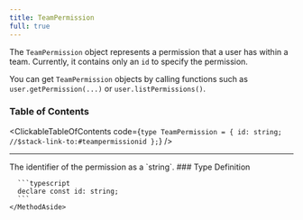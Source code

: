 ```yaml
---
title: TeamPermission
full: true
---
```


The `TeamPermission` object represents a permission that a user has within a team. Currently, it contains only an `id` to specify the permission.

You can get `TeamPermission` objects by calling functions such as `user.getPermission(...)` or `user.listPermissions()`.

### Table of Contents

<ClickableTableOfContents code={`type TeamPermission = {
  id: string;  //$stack-link-to:#teampermissionid
};`} />

---

<CollapsibleTypesSection type="teamPermission" property="id" defaultOpen={false}>
  <MethodLayout>
    <MethodContent>
      The identifier of the permission as a `string`.
    </MethodContent>
    <MethodAside>
      ### Type Definition

      ```typescript
      declare const id: string;
      ```
    </MethodAside>
  </MethodLayout>
</CollapsibleTypesSection>
